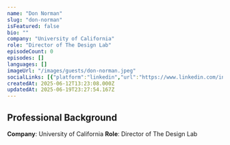 ```yaml
---
name: "Don Norman"
slug: "don-norman"
isFeatured: false
bio: ""
company: "University of California"
role: "Director of The Design Lab"
episodeCount: 0
episodes: []
languages: []
imageUrl: "/images/guests/don-norman.jpeg"
socialLinks: [{"platform":"linkedin","url":"https://www.linkedin.com/in/donnorman/"}]
createdAt: 2025-06-12T13:23:08.000Z
updatedAt: 2025-06-19T23:27:54.167Z
---
```


## Professional Background

**Company**: University of California
**Role**: Director of The Design Lab
